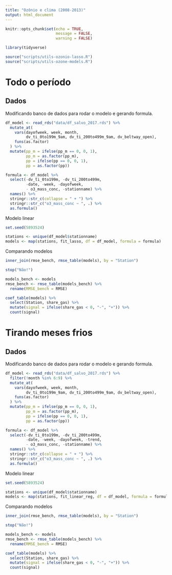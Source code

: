 ```yaml
---
title: "Ozônio e clima (2008-2013)"
output: html_document
---
```


```r
knitr::opts_chunk$set(echo = TRUE,
                      message = FALSE,
                      warning = FALSE)
```

```r
library(tidyverse)

source("scripts/utils-ozonio-lasso.R")
source("scripts/utils-ozone-models.R")
```

# Todo o período

## Dados

Modificando banco de dados para rodar o modelo e gerando formula.

```r
df_model <- read_rds("data/df_salvo_2017.rds") %>% 
  mutate_at(
    vars(dayofweek, week, month, 
         dv_ti_0to199m_9am, dv_ti_200to499m_9am, dv_beltway_open),
    funs(as.factor)
  ) %>%
  mutate(pp_m = ifelse(pp_m == 0, 0, 1),
         pp_m = as.factor(pp_m),
         pp = ifelse(pp == 0, 0, 1),
         pp = as.factor(pp))

formula <- df_model %>%
  select(-dv_ti_0to199m, -dv_ti_200to499m,
         -date, -week, -dayofweek,
         - o3_mass_conc, -stationname) %>%
  names() %>% 
  stringr::str_c(collapse = " + ") %>% 
  stringr::str_c("o3_mass_conc ~ ", .) %>%
  as.formula()
```

Modelo linear 

```r
set.seed(5893524)

stations <- unique(df_model$stationname)
models <- map(stations, fit_lasso, df = df_model, formula = formula)
```

Comparando modelos

```r
inner_join(rmse_bench, rmse_table(models), by = "Station")

stop("Não!")

models_bench <- models
rmse_bench <- rmse_table(models_bench) %>% 
  rename(RMSE_bench = RMSE)

```

```r
coef_table(models) %>% 
  select(Station, share_gas) %>% 
  mutate(signal = ifelse(share_gas < 0, "-", "+")) %>%
  count(signal)
```

# Tirando meses frios

## Dados

Modificando banco de dados para rodar o modelo e gerando formula.

```r
df_model <- read_rds("data/df_salvo_2017.rds") %>%
  filter(!month %in% 6:9) %>% 
  mutate_at(
    vars(dayofweek, week, month, 
         dv_ti_0to199m_9am, dv_ti_200to499m_9am, dv_beltway_open),
    funs(as.factor)
  ) %>%
  mutate(pp_m = ifelse(pp_m == 0, 0, 1),
         pp_m = as.factor(pp_m),
         pp = ifelse(pp == 0, 0, 1),
         pp = as.factor(pp))

formula <- df_model %>%
  select(-dv_ti_0to199m, -dv_ti_200to499m,
         -date, -week, -dayofweek, -trend,
         - o3_mass_conc, -stationname) %>%
  names() %>% 
  stringr::str_c(collapse = " + ") %>% 
  stringr::str_c("o3_mass_conc ~ ", .) %>%
  as.formula()
```

Modelo linear 

```r
set.seed(5893524)

stations <- unique(df_model$stationname)
models <- map(stations, fit_linear_reg, df = df_model, formula = formula)
```

Comparando modelos

```r
inner_join(rmse_bench, rmse_table(models), by = "Station")

stop("Não!")

models_bench <- models
rmse_bench <- rmse_table(models_bench) %>% 
  rename(RMSE_bench = RMSE)

```

```r
coef_table(models) %>% 
  select(Station, share_gas) %>% 
  mutate(signal = ifelse(share_gas < 0, "-", "+")) %>%
  count(signal)
```